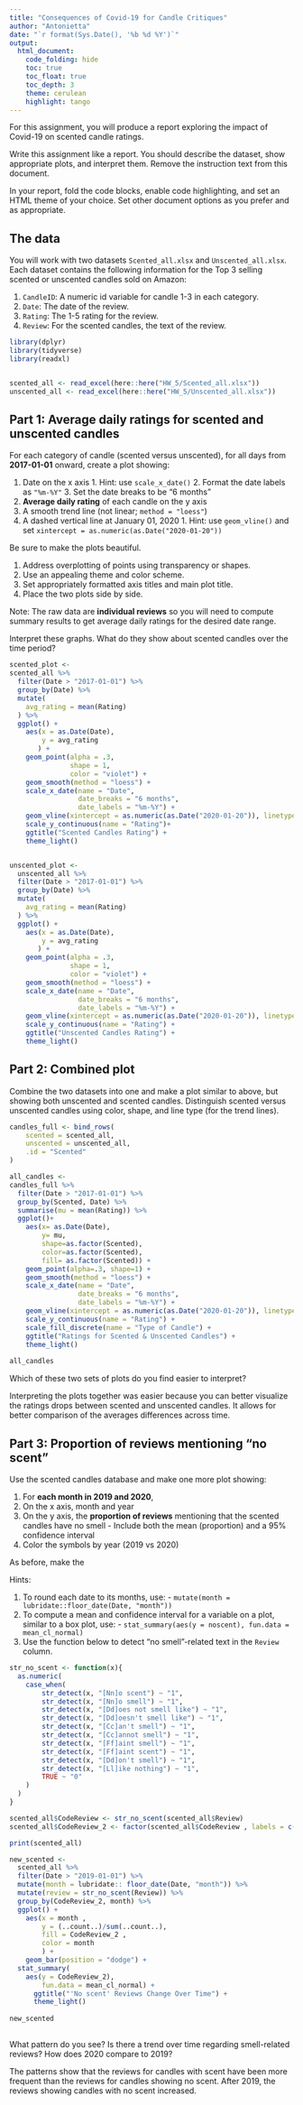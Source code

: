 ```yaml
---
title: "Consequences of Covid-19 for Candle Critiques"
author: "Antonietta"
date: "`r format(Sys.Date(), '%b %d %Y')`"
output:   
  html_document:
    code_folding: hide
    toc: true
    toc_float: true
    toc_depth: 3
    theme: cerulean
    highlight: tango
---
```


For this assignment, you will produce a report exploring the impact of Covid-19 on scented candle ratings.

Write this assignment like a report.
You should describe the dataset, show appropriate plots, and interpret them.
Remove the instruction text from this document.

In your report, fold the code blocks, enable code highlighting, and set an HTML theme of your choice.
Set other document options as you prefer and as appropriate.


## The data

You will work with two datasets `Scented_all.xlsx` and `Unscented_all.xlsx`.
Each dataset contains the following information for the Top 3 selling scented or unscented candles sold on Amazon:
  
  1. `CandleID`: A numeric id variable for candle 1-3 in each category.
  2. `Date`: The date of the review.
  3. `Rating`: The 1-5 rating for the review.
  4. `Review`: For the scented candles, the text of the review.

```r

library(dplyr)
library(tidyverse)
library(readxl)


scented_all <- read_excel(here::here("HW_5/Scented_all.xlsx"))
unscented_all <- read_excel(here::here("HW_5/Unscented_all.xlsx"))
```


## Part 1: Average daily ratings for scented and unscented candles

For each category of candle (scented versus unscented), for all days from **2017-01-01** onward, create a plot showing:

  1. Date on the x axis
    1. Hint: use `scale_x_date()`
    2. Format the date labels as `"%m-%Y"`
    3. Set the date breaks to be "6 months"
  2. **Average daily rating** of each candle on the y axis
  3. A smooth trend line (not linear; `method = "loess"`)
  4. A dashed vertical line at January 01, 2020
    1. Hint: use `geom_vline()` and set `xintercept = as.numeric(as.Date("2020-01-20"))`
    
Be sure to make the plots beautiful.

  1. Address overplotting of points using transparency or shapes.
  2. Use an appealing theme and color scheme.
  3. Set appropriately formatted axis titles and main plot title.
  4. Place the two plots side by side.
  
Note: The raw data are **individual reviews** so you will need to compute summary results to get average daily ratings for the desired date range.

Interpret these graphs.
What do they show about scented candles over the time period?

```r

scented_plot <-
scented_all %>%
  filter(Date > "2017-01-01") %>% 
  group_by(Date) %>%
  mutate(
    avg_rating = mean(Rating)
  ) %>%
  ggplot() +
    aes(x = as.Date(Date),
        y = avg_rating
       ) +
    geom_point(alpha = .3, 
               shape = 1,
               color = "violet") +
    geom_smooth(method = "loess") +
    scale_x_date(name = "Date", 
                 date_breaks = "6 months", 
                 date_labels = "%m-%Y") +
    geom_vline(xintercept = as.numeric(as.Date("2020-01-20")), linetype = "dashed") +
    scale_y_continuous(name = "Rating")+
    ggtitle("Scented Candles Rating") +
    theme_light()


unscented_plot <-
  unscented_all %>%
  filter(Date > "2017-01-01") %>% 
  group_by(Date) %>%
  mutate(
    avg_rating = mean(Rating)
  ) %>%
  ggplot() +
    aes(x = as.Date(Date),
        y = avg_rating
       ) +
    geom_point(alpha = .3, 
               shape = 1,
               color = "violet") +
    geom_smooth(method = "loess") +
    scale_x_date(name = "Date", 
                 date_breaks = "6 months", 
                 date_labels = "%m-%Y") +
    geom_vline(xintercept = as.numeric(as.Date("2020-01-20")), linetype = "dashed") +
    scale_y_continuous(name = "Rating") +
    ggtitle("Unscented Candles Rating") +
    theme_light()

```


## Part 2: Combined plot

Combine the two datasets into one and make a plot similar to above, but showing both unscented and scented candles.
Distinguish scented versus unscented candles using color, shape, and line type (for the trend lines).

```r
candles_full <- bind_rows(
	scented = scented_all, 
	unscented = unscented_all, 
	.id = "Scented"
)
```

```r

all_candles <-
candles_full %>%
  filter(Date > "2017-01-01") %>% 
  group_by(Scented, Date) %>%
  summarise(mu = mean(Rating)) %>%
  ggplot()+
    aes(x= as.Date(Date), 
        y= mu, 
        shape=as.factor(Scented),
        color=as.factor(Scented),
        fill= as.factor(Scented)) + 
    geom_point(alpha=.3, shape=1) +
    geom_smooth(method = "loess") +
    scale_x_date(name = "Date", 
                 date_breaks = "6 months", 
                 date_labels = "%m-%Y") +
    geom_vline(xintercept = as.numeric(as.Date("2020-01-20")), linetype = "dashed") +
    scale_y_continuous(name = "Rating") +
    scale_fill_discrete(name = "Type of Candle") +
    ggtitle("Ratings for Scented & Unscented Candles") +
    theme_light() 
  
all_candles

```

Which of these two sets of plots do you find easier to interpret?

Interpreting the plots together was easier because you can better visualize the ratings drops between scented and unscented candles. It allows for better comparison of the averages differences across time.


## Part 3: Proportion of reviews mentioning "no scent"

Use the scented candles database and make one more plot showing:

  1. For **each month in 2019 and 2020**, 
  2. On the x axis, month and year
  3. On the y axis, the **proportion of reviews** mentioning that the scented candles have no smell
    - Include both the mean (proportion) and a 95% confidence interval
  4. Color the symbols by year (2019 vs 2020)

As before, make the 

Hints:

  1. To round each date to its months, use:
    - `mutate(month = lubridate::floor_date(Date, "month"))`
  2. To compute a mean and confidence interval for a variable on a plot, similar to a box plot, use:
    - `stat_summary(aes(y = noscent), fun.data = mean_cl_normal)`
  3. Use the function below to detect "no smell"-related text in the `Review` column.

```r
str_no_scent <- function(x){
  as.numeric(
  	case_when(
  		str_detect(x, "[Nn]o scent") ~ "1", 
  		str_detect(x, "[Nn]o smell") ~ "1",
  		str_detect(x, "[Dd]oes not smell like") ~ "1",
  		str_detect(x, "[Dd]oesn't smell like") ~ "1",
  		str_detect(x, "[Cc]an't smell") ~ "1",
  		str_detect(x, "[Cc]annot smell") ~ "1",
  		str_detect(x, "[Ff]aint smell") ~ "1",
  		str_detect(x, "[Ff]aint scent") ~ "1",
  		str_detect(x, "[Dd]on't smell") ~ "1",
  		str_detect(x, "[Ll]ike nothing") ~ "1",
  		TRUE ~ "0"
  	)
  )
}

scented_all$CodeReview <- str_no_scent(scented_all$Review)
scented_all$CodeReview_2 <- factor(scented_all$CodeReview , labels = c("scent", "noscent"))

print(scented_all)

```

```r

new_scented <- 
  scented_all %>%
  filter(Date > "2019-01-01") %>%
  mutate(month = lubridate:: floor_date(Date, "month")) %>%
  mutate(review = str_no_scent(Review)) %>%
  group_by(CodeReview_2, month) %>%
  ggplot() +
    aes(x = month ,
        y = (..count..)/sum(..count..), 
        fill = CodeReview_2 , 
        color = month
        ) +
    geom_bar(position = "dodge") +
  stat_summary(
    aes(y = CodeReview_2), 
        fun.data = mean_cl_normal) +
      ggtitle("'No scent' Reviews Change Over Time") +
      theme_light() 
  
new_scented
  

```

What pattern do you see?
Is there a trend over time regarding smell-related reviews? 
How does 2020 compare to 2019?

The patterns show that the reviews for candles with scent have been more frequent than the reviews for candles showing no scent. After 2019, the reviews showing candles with no scent increased. 
